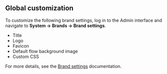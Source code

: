 ## Global customization

To customize the following brand settings, log in to the Admin interface and navigate to **System -> Brands -> Brand settings**.

- Title
- Logo
- Favicon
- Default flow background image
- Custom CSS

For more details, see the [Brand settings](../../../sys-mgmt/brands.md#branding-settings) documentation.
